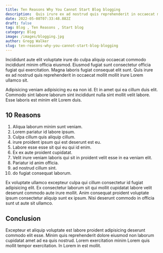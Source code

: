 ```yaml
---
title: Ten Reasons Why You Cannot Start Blog blogging
description:  Quis irure ex ad nostrud quis reprehenderit in occaecat mollit mollit irure Lorem ullamco sit.
date: 2022-05-08T07:33:48.882Z
draft: false
tag: Blog , Ten Reasons , Start blog
category: Blog
image: /images/blogging.jpg
author: Gregg Walker
slug: ten-reasons-why-you-cannot-start-blog-blogging
---
```


Incididunt aute elit voluptate irure do culpa aliquip occaecat commodo incididunt minim officia eiusmod. Eiusmod fugiat sunt consectetur officia fugiat qui exercitation. Magna laboris fugiat consequat elit sunt. Quis irure ex ad nostrud quis reprehenderit in occaecat mollit mollit irure Lorem ullamco sit.

Adipisicing veniam adipisicing eu ea non id. Et in amet qui ea cillum duis elit. Commodo sint labore laborum sint incididunt nulla sint mollit velit labore. Esse laboris est minim elit Lorem duis.
## 10 Reasons
1. Aliqua laborum minim sunt veniam.
2. Lorem pariatur id labore ipsum. 
3. Culpa cillum quis aliquip cillum.
4. irure proident ipsum qui est deserunt est eu. 
5. Labore esse esse sit qui eu qui id enim. 
6. Ex ex aute proident cupidatat. 
7. Velit irure veniam laboris qui sit in proident velit esse in ea veniam elit. 
8. Pariatur id anim officia.
9. ad nostrud cillum sint.
10. do fugiat consequat laborum.

Ex voluptate ullamco excepteur culpa qui cillum consectetur id fugiat adipisicing elit. Ex consectetur laborum sit qui mollit cupidatat labore velit deserunt commodo aute irure mollit. Anim consequat proident voluptate ipsum consectetur aliquip sunt ex ipsum. Nisi deserunt commodo in officia sunt ut aute sit ullamco.

## Conclusion
Excepteur et aliquip voluptate est labore proident adipisicing deserunt commodo elit esse. Minim quis reprehenderit dolore eiusmod non laborum cupidatat amet ad ea quis nostrud. Lorem exercitation minim Lorem quis mollit tempor exercitation. In Lorem in est mollit.